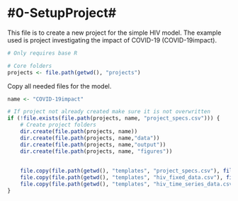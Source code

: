 #0-SetupProject#
================
This file is to create a new project for the simple HIV model.
The example used is project investigating the impact of COVID-19 (COVID-19impact).

```r
# Only requires base R

# Core folders
projects <- file.path(getwd(), "projects")

```



Copy all needed files for the model.
```r

name <- "COVID-19impact"

# If project not already created make sure it is not overwritten
if (!file.exists(file.path(projects, name, "project_specs.csv"))) {
    # Create project folders 
    dir.create(file.path(projects, name))
    dir.create(file.path(projects, name,"data"))
    dir.create(file.path(projects, name,"output"))
    dir.create(file.path(projects, name, "figures"))
    
    
    file.copy(file.path(getwd(), "templates", "project_specs.csv"), file.path(projects, name,"data"))
    file.copy(file.path(getwd(), "templates", "hiv_fixed_data.csv"), file.path(projects, name,"data"))
    file.copy(file.path(getwd(), "templates", "hiv_time_series_data.csv"), file.path(projects, name,"data"))
}

```

